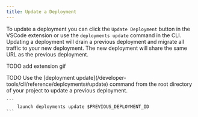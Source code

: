 ```yaml
---
title: Update a Deployment
---
```


To update a deployment you can click the `Update Deployment` button in the VSCode extension or use the `deployments update` command in the CLI. Updating a deployment will drain a previous deployment and migrate all traffic to your new deployment. The new deployment will share the same URL as the previous deployment.

TODO add extension gif

<Tabs>
  <Tab title="VS Code Extension">
  TODO
  </Tab>
  <Tab title="CLI">
    Use the [deployment update](/developer-tools/cli/reference/deployments#update) command from the root directory of your project to update a previous deployment.

    ```
        launch deployments update $PREVIOUS_DEPLOYMENT_ID
    ```
  </Tab>
</Tabs>